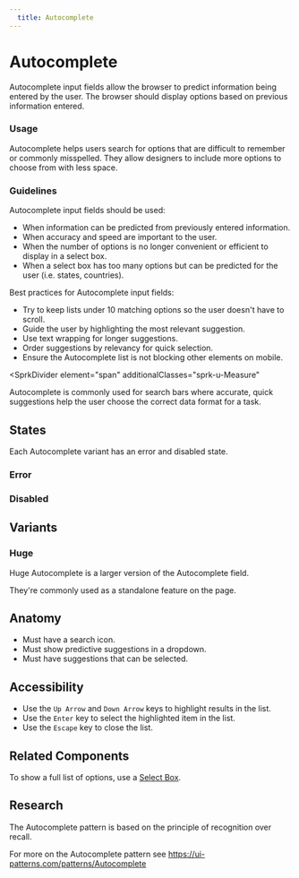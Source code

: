 ```yaml
---
  title: Autocomplete
---
```


# Autocomplete

Autocomplete input fields allow the browser to predict information being
entered by the user. The browser should display options based on
previous information entered.

<ComponentPreview
  componentName="autocomplete--default-story"
  hasHTML
  minHeight="15rem"
/>

### Usage

Autocomplete helps users search for options that are difficult to remember or
commonly misspelled. They allow designers to include more options to choose
from with less space.

### Guidelines

Autocomplete input fields should be used:

- When information can be predicted from previously entered information.
- When accuracy and speed are important to the user.
- When the number of options is no longer convenient or efficient to display
in a select box.
- When a select box has too many options but can be predicted for the user
(i.e. states, countries).

Best practices for Autocomplete input fields:

- Try to keep lists under 10 matching options so the user doesn't have to
scroll.
- Guide the user by highlighting the most relevant suggestion.
- Use text wrapping for longer suggestions.
- Order suggestions by relevancy for quick selection.
- Ensure the Autocomplete list is not blocking other elements on mobile.

<SprkDivider
 element="span"
 additionalClasses="sprk-u-Measure"
></SprkDivider>

Autocomplete is commonly used for search bars where accurate, quick suggestions
help the user choose the correct data format for a task.

<ComponentPreview
  componentName="autocomplete--default-story"
  hasHTML
  minHeight="15rem"
/>

## States

Each Autocomplete variant has an error and disabled state.

### Error
<ComponentPreview
  componentName="autocomplete--default-invalid"
  hasHTML
/>

### Disabled
<ComponentPreview
  componentName="autocomplete--default-disabled"
  hasHTML
/>


## Variants

### Huge

Huge Autocomplete is a larger version of the Autocomplete field.

They're commonly used as a standalone feature on the page.

<ComponentPreview
  componentName="autocomplete--huge"
  hasHTML
  minHeight="27rem"
/>

## Anatomy

- Must have a search icon.
- Must show predictive suggestions in a dropdown.
- Must have suggestions that can be selected.

## Accessibility

- Use the `Up Arrow` and `Down Arrow` keys to highlight results in the list.
- Use the `Enter` key to select the highlighted item in the list.
- Use the `Escape` key to close the list.

## Related Components

To show a full list of options, use a [Select Box](https://sparkdesignsystem.com/using-spark/components/input#select-box).

## Research

The Autocomplete pattern is based on the principle of recognition over recall.

For more on the Autocomplete pattern see
https://ui-patterns.com/patterns/Autocomplete